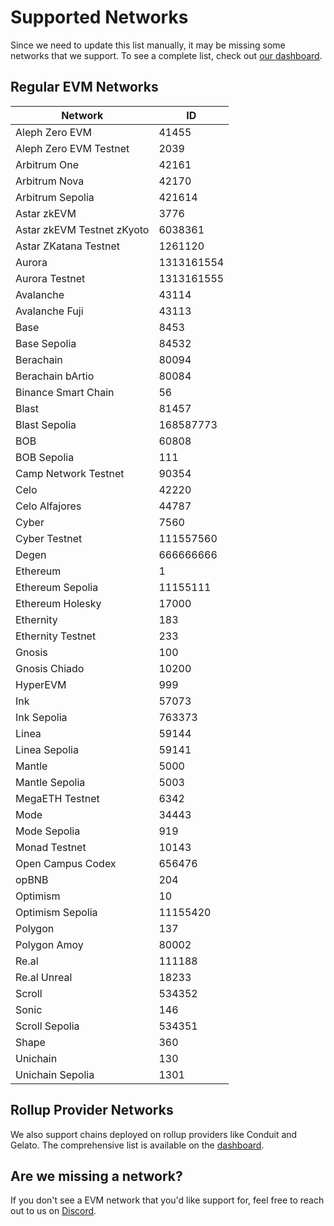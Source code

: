 # Supported Networks

Since we need to update this list manually, it may be missing some networks that we support. To see a complete list, check out [our dashboard](https://dashboard.zerodev.app/).

## Regular EVM Networks

| Network                    | ID         |
| -------------------------- | ---------- |
| Aleph Zero EVM             | 41455      |
| Aleph Zero EVM Testnet     | 2039       |
| Arbitrum One               | 42161      |
| Arbitrum Nova              | 42170      |
| Arbitrum Sepolia           | 421614     |
| Astar zkEVM                | 3776       |
| Astar zkEVM Testnet zKyoto | 6038361    |
| Astar ZKatana Testnet      | 1261120    |
| Aurora                     | 1313161554 |
| Aurora Testnet             | 1313161555 |
| Avalanche                  | 43114      |
| Avalanche Fuji             | 43113      |
| Base                       | 8453       |
| Base Sepolia               | 84532      |
| Berachain                  | 80094      |
| Berachain bArtio           | 80084      |
| Binance Smart Chain        | 56         |
| Blast                      | 81457      |
| Blast Sepolia              | 168587773  |
| BOB                        | 60808      |
| BOB Sepolia                | 111        |
| Camp Network Testnet       | 90354      |
| Celo                       | 42220      |
| Celo Alfajores             | 44787      |
| Cyber                      | 7560       |
| Cyber Testnet              | 111557560  |
| Degen                      | 666666666  |
| Ethereum                   | 1          |
| Ethereum Sepolia           | 11155111   |
| Ethereum Holesky           | 17000      |
| Ethernity                  | 183        |
| Ethernity Testnet          | 233        |
| Gnosis                     | 100        |
| Gnosis Chiado              | 10200      |
| HyperEVM                   | 999        |
| Ink                        | 57073      |
| Ink Sepolia                | 763373     |
| Linea                      | 59144      |
| Linea Sepolia              | 59141      |
| Mantle                     | 5000       |
| Mantle Sepolia             | 5003       |
| MegaETH Testnet            | 6342       |
| Mode                       | 34443      |
| Mode Sepolia               | 919        |
| Monad Testnet              | 10143      |
| Open Campus Codex          | 656476     |
| opBNB                      | 204        |
| Optimism                   | 10         |
| Optimism Sepolia           | 11155420   |
| Polygon                    | 137        |
| Polygon Amoy               | 80002      |
| Re.al                      | 111188     |
| Re.al Unreal               | 18233      |
| Scroll                     | 534352     |
| Sonic                      | 146        |
| Scroll Sepolia             | 534351     |
| Shape                      | 360        |
| Unichain                   | 130        |
| Unichain Sepolia           | 1301       |

## Rollup Provider Networks

We also support chains deployed on rollup providers like Conduit and Gelato. The comprehensive list is available on the [dashboard](https://dashboard.zerodev.app/).

## Are we missing a network?

If you don't see a EVM network that you'd like support for, feel free to reach out to us on [Discord](https://discord.gg/KS9MRaTSjx).
